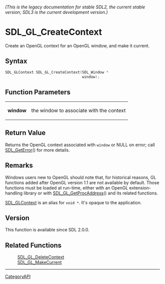 ====== (This is the legacy documentation for stable SDL2, the current stable version; SDL3 is the current development version.) ======
= SDL_GL_CreateContext =

Create an OpenGL context for an OpenGL window, and make it current.

== Syntax ==

<syntaxhighlight lang='c'>
SDL_GLContext SDL_GL_CreateContext(SDL_Window *
                                   window);
</syntaxhighlight>

== Function Parameters ==

{|
|'''window'''
|the window to associate with the context
|}

== Return Value ==

Returns the OpenGL context associated with <code>window</code> or NULL on
error; call [[SDL_GetError]]() for more details.

== Remarks ==

Windows users new to OpenGL should note that, for historical reasons, GL
functions added after OpenGL version 1.1 are not available by default.
Those functions must be loaded at run-time, either with an OpenGL
extension-handling library or with [[SDL_GL_GetProcAddress]]() and its
related functions.

[[SDL_GLContext]] is an alias for <code>void *</code>. It's opaque to the
application.

== Version ==

This function is available since SDL 2.0.0.

== Related Functions ==

:[[SDL_GL_DeleteContext]]
:[[SDL_GL_MakeCurrent]]

----
[[CategoryAPI]]


